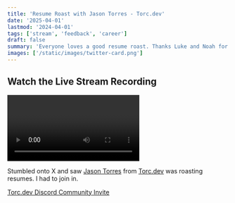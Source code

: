 ```yaml
---
title: 'Resume Roast with Jason Torres - Torc.dev'
date: '2025-04-01'
lastmod: '2024-04-01'
tags: ['stream', 'feedback', 'career']
draft: false
summary: 'Everyone loves a good resume roast. Thanks Luke and Noah for letting us!'
images: ['/static/images/twitter-card.png']
---
```


## Watch the Live Stream Recording

<Video
  title="Resume Roast with Jason Torres - Torc.dev"
  url="https://player.twitch.tv/?video=2421234674&parent=dandigangi&startTime=17m3s&autoplay=true&muted=false"
/>

Stumbled onto X and saw [Jason Torres](https://x.com/tasonjorres) from [Torc.dev](https://www.torc.dev) was roasting resumes. I had to join in.

[Torc.dev Discord Community Invite](https://discord.com/invite/E3NXKRjErh)
